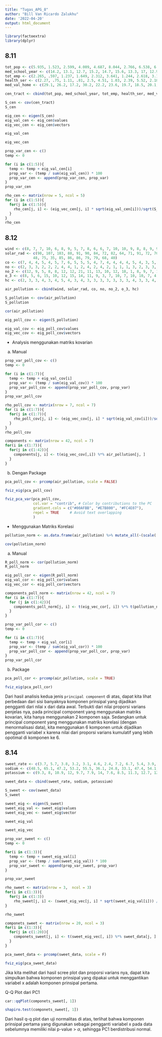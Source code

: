 ```yaml
---
title: "Tugas_APG_8"
author: "Bill Van Ricardo Zalukhu"
date: '2022-04-20'
output: html_document
---
```


```r
library(factoextra)
library(dplyr)
```

## 8.11
```r
tot_pop <- c(5.935, 1.523, 2.599, 4.009, 4.687, 8.044, 2.766, 6.538, 6.451, 3.314, 3.777, 1.530, 2.768, 6.585)
med_school_year <- c(14.2, 13.1, 12.7, 15.2, 14.7, 15.6, 13.3, 17, 12.9, 12.2, 13, 13.8, 13.6, 14.9)
tot_emp <- c(2.265, .597, 1.237, 1.649, 2.312, 3.641, 1.244, 2.618, 3.147, 1.606, 2.119, .798, 1.336, 2.763)
health_ser <- c(2.27, .75, 1.11, .81, 2.5, 4.51, 1.03, 2.39, 5.52, 2.18, 2.83, .84, 1.75, 1.91)
med_val_home <- c(29.1, 26.2, 17.2, 30.2, 22.2, 23.6, 19.7, 18.5, 20.1, 18.2, 18, 42.5, 26.4, 31.7)

cen_tract <- cbind(tot_pop, med_school_year, tot_emp, health_ser, med_val_home)
```

```r
S_cen <- cov(cen_tract)
S_cen
```

```r
eig_cen <- eigen(S_cen)
eig_val_cen <- eig_cen$values
eig_vec_cen <- eig_cen$vectors
```

```r
eig_val_cen
```

```r
eig_vec_cen
```


```r
prop_var_cen <- c()
temp <- 0

for (i in c(1:5)){
  temp <- temp + eig_val_cen[i]
  prop_var <- (temp / sum(eig_val_cen)) * 100
  prop_var_cen <- append(prop_var_cen, prop_var)
}
prop_var_cen
```

```r
rho_cen <- matrix(nrow = 5, ncol = 5)
for (i in c(1:5)){
  for(j in c(1:5)){
    rho_cen[j, i] <- (eig_vec_cen[j, i] * sqrt(eig_val_cen[i]))/sqrt(S_cen[j, j])
  }
}
rho_cen
```

## 8.12
```r
wind <- c(8, 7, 7, 10, 6, 8, 9, 5, 7, 8, 6, 6, 7, 10, 10, 9, 8, 8, 9, 9, 10, 9, 8, 5, 6, 8, 6, 8, 6, 10, 8, 7, 5, 6, 10, 8, 5, 5, 7, 7, 6, 8)
solar_rad <- c(98, 107, 103, 88, 91, 90, 84, 72, 82, 64, 71, 91, 72, 70, 72, 77, 76, 71, 67, 69, 62, 88, 80, 30, 83, 84, 78, 79, 62, 37, 71, 52, 
             48, 75, 35, 85, 86, 86, 79, 79, 68, 40)
co <- c(7, 4, 4, 5, 4, 5, 7, 6, 5, 5, 5, 4, 7, 4, 4, 4, 4, 5, 4, 3, 5, 4, 4, 3, 5, 3, 4, 2, 4, 3, 4, 4, 6, 4, 4, 4, 3, 7, 7, 5, 6, 4)
no <- c(2, 3, 3, 2, 2, 2, 4, 4, 1, 2, 4, 2, 4, 2, 1, 1, 1, 3, 2, 3, 3, 2, 2, 3, 1, 2, 2, 1, 3, 1, 1, 1, 5, 1, 1, 1, 1, 2, 4, 2, 2, 3)
no_2 <- c(12, 9, 5, 8, 8, 12, 12, 21, 11, 13, 10, 12, 18, 1, 8, 9, 7, 1, 13, 9, 14, 7, 13, 5, 10, 7, 1, 7, 9, 7, 10, 12, 8, 10, 6, 9, 6, 13, 9, 8, 1, 6)
o_3 <- c(8, 5, 6, 15, 10, 12, 15, 14, 11, 9, 3, 7, 10, 7, 10, 10, 7, 4, 2, 5, 4, 6, 11, 2, 23, 6, 11, 10, 8, 2, 7, 8, 4, 24, 9, 10, 12, 18, 25, 6, 14, 2)
hc <- c(2, 3, 3, 4, 3, 4, 5, 4, 3, 4, 3, 3, 3, 3, 3, 3, 3, 4, 3, 3, 4, 3, 4, 3, 4, 3, 3, 3, 3, 3, 3, 4, 3, 3, 2, 2, 2, 2, 3, 2, 3, 2)

air_pollution <- cbind(wind, solar_rad, co, no, no_2, o_3, hc)
```

```r
S_pollution <- cov(air_pollution)
S_pollution
```

```r
cor(air_pollution)
```

```r
eig_poll_cov <- eigen(S_pollution)
```

```r
eig_val_cov <- eig_poll_cov$values
eig_vec_cov <- eig_poll_cov$vectors
```

- Analysis menggunakan matriks kovarian
a. Manual
```r
prop_var_poll_cov <- c()
temp <- 0

for (i in c(1:7)){
  temp <- temp + eig_val_cov[i]
  prop_var <- (temp / sum(eig_val_cov)) * 100
  prop_var_poll_cov <- append(prop_var_poll_cov, prop_var)
}
prop_var_poll_cov
```

```r
rho_poll_cov <- matrix(nrow = 7, ncol = 7)
for (i in c(1:7)){
  for(j in c(1:7)){
    rho_poll_cov[j, i] <- (eig_vec_cov[j, i] * sqrt(eig_val_cov[i]))/sqrt(S_pollution[j, j])
  }
}
rho_poll_cov
```

```r
components <- matrix(nrow = 42, ncol = 7)
for(i in c(1:7)){
  for(j in c(1:42)){
    components[j, i] <- t(eig_vec_cov[,i]) %*% air_pollution[j, ]
  }
}
```


b. Dengan Package
```r
pca_poll_cov <- prcomp(air_pollution, scale = FALSE)
```

```r
fviz_eig(pca_poll_cov)
```

```r
fviz_pca_var(pca_poll_cov,
             col.var = "contrib", # Color by contributions to the PC
             gradient.cols = c("#00AFBB", "#E7B800", "#FC4E07"),
             repel = TRUE     # Avoid text overlapping
             )
```

- Menggunakan Matriks Korelasi
```r
pollution_norm <- as.data.frame(air_pollution) %>% mutate_all(~(scale(.) %>% as.vector))
```

```r
cov(pollution_norm)
```


a. Manual
```r
R_poll_norm <- cor(pollution_norm)
R_poll_norm
```

```r
eig_poll_cor <- eigen(R_poll_norm)
eig_val_cor <- eig_poll_cor$values
eig_vec_cor <- eig_poll_cor$vectors
```

```r
components_poll_norm <- matrix(nrow = 42, ncol = 7)
for (i in c(1:7)){
  for (j in c(1:42)){
    components_poll_norm[j, i] <- t(eig_vec_cor[, i]) %*% t(pollution_norm[j, ])
  }
}
```

```r
prop_var_poll_cor <- c()
temp <- 0

for (i in c(1:7)){
  temp <- temp + eig_val_cor[i]
  prop_var <- (temp / sum(eig_val_cor)) * 100
  prop_var_poll_cor <- append(prop_var_poll_cor, prop_var)
}
prop_var_poll_cor
```


b. Package
```r
pca_poll_cor <- prcomp(air_pollution, scale = TRUE)
```

```r
fviz_eig(pca_poll_cor)
```

Dari hasil analisis kedua jenis `principal component` di atas, dapat kita lihat perbedaan dari sisi banyaknya komponen prinsipal yang dijadikan pengganti dari nilai x dari data awal. Terbukti dari nilai proporsi varians penjelas nya, pada principal component yang menggunakan matriks kovarian, kita hanya menggunakan 2 komponen saja. Sedangkan untuk principal component yang menggunakan matriks korelasi (dengan menormalisasi data), kita menggunakan 6 komponen untuk dijadikan pengganti variabel x karena nilai dari proporsi varians kumulatif yang lebih opotimal di komponen ke 6.


## 8.14
```r
sweet_rate <- c(3.7, 5.7, 3.8, 3.2, 3.1, 4.6, 2.4, 7.2, 6.7, 5.4, 3.9, 4.5, 3.5, 4.5, 1.5, 8.5, 4.5, 6.5, 4.1, 5.5)
sodium <- c(48.5, 65.1, 47.2, 53.2, 55.5, 36.1, 24.8, 33.1, 47.4, 54.1, 36.9, 58.8, 27.8, 40.2, 13.5, 56.4, 71.6, 52.8, 44.1, 40.9)
potassium <- c(9.3, 8, 10.9, 12, 9.7, 7.9, 14, 7.6, 8.5, 11.3, 12.7, 12.3, 9.8, 8.4, 10.1, 7.1, 8.2, 10.9, 11.2, 9.4)

sweet_data <- cbind(sweet_rate, sodium, potassium)
```

```r
S_sweet <- cov(sweet_data)
S_sweet
```

```r
sweet_eig <- eigen(S_sweet)
sweet_eig_val <- sweet_eig$values
sweet_eig_vec <- sweet_eig$vector
```

```r
sweet_eig_val
```

```r
sweet_eig_vec
```

```r
prop_var_sweet <- c()
temp <- 0

for(i in c(1:3)){
  temp <- temp + sweet_eig_val[i]
  prop_var <- (temp / sum(sweet_eig_val)) * 100
  prop_var_sweet <- append(prop_var_sweet, prop_var)
}

prop_var_sweet
```

```r
rho_sweet <- matrix(nrow = 3,  ncol = 3)
for(i in c(1:3)){
  for(j in c(1:3))
    rho_sweet[j, i] <- (sweet_eig_vec[j, i] * sqrt(sweet_eig_val[i])) / sqrt(S_sweet[j, j])
}

rho_sweet
```

```r
componets_sweet <- matrix(nrow = 20, ncol = 3)
for(i in c(1:3)){
  for(j in c(1:20)){
    componets_sweet[j, i] <- t(sweet_eig_vec[, i]) %*% sweet_data[j, ]
  }
}
```

```r
pca_sweet_data <- prcomp(sweet_data, scale = F)
```

```r
fviz_eig(pca_sweet_data)
```

Jika kita melihat dari hasil scree plot dan proporsi varians nya, dapat kita simpulkan bahwa komponen prinsipal yang dipakai untuk menggantikan variabel x adalah komponen prinsipal pertama.


Q-Q Plot dari PC1
```r
car::qqPlot(componets_sweet[, 1])
```

```r
shapiro.test(componets_sweet[, 1])
```

Dari hasil q-q plot dan uji normalitas di atas, terlihat bahwa komponen prinsipal pertama yang digunakan sebagai pengganti variabel x pada data sebelumnya memiliki nilai p-value > $\alpha$, sehingga PC1 berdistribusi normal.

